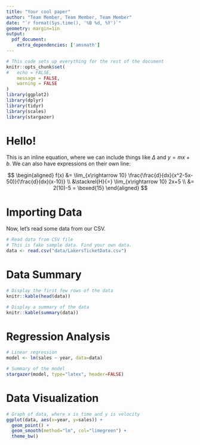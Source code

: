 ```yaml
---
title: "Your cool paper"
author: "Team Member, Team Member, Team Member"
date: "`r format(Sys.time(), '%B %d, %Y')`"
geometry: margin=1in
output:
  pdf_document:
    extra_dependencies: ['amsmath']
---
```


```r
# This code sets up everything for the rest of the document
knitr::opts_chunk$set(
#	echo = FALSE,
	message = FALSE,
	warning = FALSE
)
library(ggplot2)
library(dplyr)
library(tidyr)
library(scales)
library(stargazer)
```

# Hello!

This is an inline equation, where we can include things like $\Delta$ and $y=mx+b$. We can also have expressions on their own line:

$$
\begin{aligned}
f(x) &= \lim_{x\rightarrow 10} \frac{\frac{d}{dx}(x^2-5x-50)}{\frac{d}{dx}(x-10)} \\
&\stackrel{H}{=} \lim_{x\rightarrow 10} 2x+5 \\
&= 2(10)-5 = \boxed{15}
\end{aligned}
$$

# Importing Data

Now, let's read some data from our CSV.

```r
# Read data from CSV file
# This is fake sample data. Find your own data.
data <- read.csv("data/LakersTicketData.csv")
```

# Data Summary

```r
# Display the first few rows of the data
knitr::kable(head(data))

# Display a summary of the data
knitr::kable(summary(data))
```

# Regression Analysis

```r
# Linear regression
model <- lm(sales ~ year, data=data)

# Summary of the model
stargazer(model, type="latex", header=FALSE)
```

\newpage

# Data Visualization

```r
# Graph of data, where x is time and y is velocity
ggplot(data, aes(x=year, y=sales)) + 
  geom_point() +
  geom_smooth(method="lm", col="limegreen") +
  theme_bw()
```
